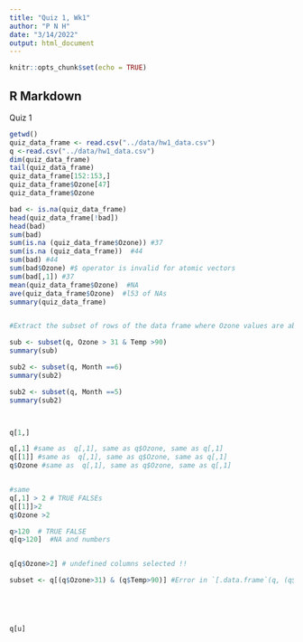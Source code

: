 ---
title: "Quiz 1, Wk1"
author: "P N H"
date: "3/14/2022"
output: html_document
---

```{r setup, include=FALSE}
knitr::opts_chunk$set(echo = TRUE)
```

## R Markdown

Quiz 1

```{r}
getwd()
quiz_data_frame <- read.csv("../data/hw1_data.csv")
q <-read.csv("../data/hw1_data.csv")
dim(quiz_data_frame)
tail(quiz_data_frame)
quiz_data_frame[152:153,]
quiz_data_frame$Ozone[47]
quiz_data_frame$Ozone

bad <- is.na(quiz_data_frame)
head(quiz_data_frame[!bad])
head(bad)
sum(bad)
sum(is.na (quiz_data_frame$Ozone)) #37
sum(is.na (quiz_data_frame))  #44
sum(bad) #44
sum(bad$Ozone) #$ operator is invalid for atomic vectors
sum(bad[,1]) #37
mean(quiz_data_frame$Ozone)  #NA
ave(quiz_data_frame$Ozone)  #l53 of NAs
summary(quiz_data_frame)


#Extract the subset of rows of the data frame where Ozone values are above 31 and Temp values are above 90. What is the mean of Solar.R in this subset

sub <- subset(q, Ozone > 31 & Temp >90)
summary(sub)

sub2 <- subset(q, Month ==6)
summary(sub2)

sub2 <- subset(q, Month ==5)
summary(sub2)



q[1,]

q[,1] #same as  q[,1], same as q$Ozone, same as q[,1] 
q[[1]] #same as  q[,1], same as q$Ozone, same as q[,1] 
q$Ozone #same as  q[,1], same as q$Ozone, same as q[,1] 


#same
q[,1] > 2 # TRUE FALSEs
q[[1]]>2
q$Ozone >2 

q>120  # TRUE FALSE
q[q>120]  #NA and numbers


q[q$Ozone>2] # undefined columns selected !!

subset <- q[(q$Ozone>31) & (q$Temp>90)] #Error in `[.data.frame`(q, (q$Ozone > 31) & (q$Temp > 90)) : undefined columns selected




 
q[u]
```
